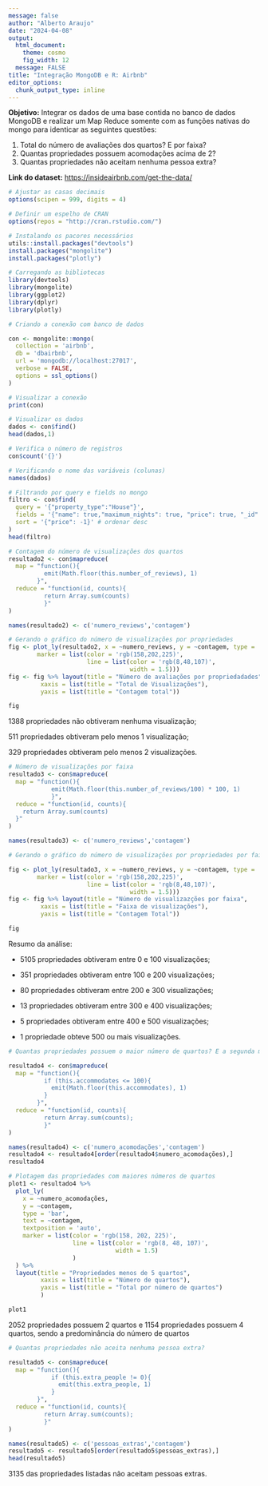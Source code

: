 ```yaml
---
message: false
author: "Alberto Araujo"
date: "2024-04-08"
output:
  html_document: 
    theme: cosmo
    fig_width: 12
  message: FALSE
title: "Integração MongoDB e R: Airbnb"
editor_options: 
  chunk_output_type: inline
---
```


**Objetivo:** Integrar os dados de uma base contida no banco de dados MongoDB e realizar um Map Reduce somente com as funções nativas do mongo para identicar as seguintes questões:

1.  Total do número de avaliações dos quartos? E por faixa?
2.  Quantas propriedades possuem acomodações acima de 2?
3.  Quantas propriedades não aceitam nenhuma pessoa extra?

**Link do dataset:** <https://insideairbnb.com/get-the-data/>

```r
# Ajustar as casas decimais
options(scipen = 999, digits = 4)

# Definir um espelho de CRAN
options(repos = "http://cran.rstudio.com/")
```

```r
# Instalando os pacores necessários
utils::install.packages("devtools")
install.packages("mongolite")
install.packages("plotly")
```

```r
# Carregando as bibliotecas
library(devtools)
library(mongolite)
library(ggplot2)
library(dplyr)
library(plotly)
```

```r
# Criando a conexão com banco de dados

con <- mongolite::mongo(
  collection = 'airbnb',
  db = 'dbairbnb',
  url = 'mongodb://localhost:27017',
  verbose = FALSE,
  options = ssl_options()
)
```

```r
# Visualizar a conexão
print(con)
```

```r
# Visualizar os dados
dados <- con$find()
head(dados,1)
```

```r
# Verifica o número de registros
con$count('{}')
```

```r
# Verificando o nome das variáveis (colunas)
names(dados)
```

```r
# Filtrando por query e fields no mongo
filtro <- con$find(
  query = '{"property_type":"House"}',
  fields = '{"name": true,"maximum_nights": true, "price": true, "_id": false}',
  sort = '{"price": -1}' # ordenar desc
)
head(filtro)
```

```r
# Contagem do número de visualizações dos quartos
resultado2 <- con$mapreduce(
  map = "function(){
          emit(Math.floor(this.number_of_reviews), 1)
        }",
  reduce = "function(id, counts){
          return Array.sum(counts)
          }"
)

names(resultado2) <- c('numero_reviews','contagem')

```

```r
# Gerando o gráfico do número de visualizações por propriedades
fig <- plot_ly(resultado2, x = ~numero_reviews, y = ~contagem, type = 'bar',
        marker = list(color = 'rgb(158,202,225)',
                      line = list(color = 'rgb(8,48,107)',
                                  width = 1.5)))
fig <- fig %>% layout(title = "Número de avaliações por propriedadades",
         xaxis = list(title = "Total de Visualizações"),
         yaxis = list(title = "Contagem total"))

fig
```

1388 propriedades não obtiveram nenhuma visualização;

511 propriedades obtiveram pelo menos 1 visualização;

329 propriedades obtiveram pelo menos 2 visualizações.

```r
# Número de visualizações por faixa
resultado3 <- con$mapreduce(
  map = "function(){
            emit(Math.floor(this.number_of_reviews/100) * 100, 1)
            }",
  reduce = "function(id, counts){
    return Array.sum(counts)
  }"
)

names(resultado3) <- c('numero_reviews','contagem')
```

```r
# Gerando o gráfico do número de visualizações por propriedades por faixa

fig <- plot_ly(resultado3, x = ~numero_reviews, y = ~contagem, type = 'bar',
        marker = list(color = 'rgb(158,202,225)',
                      line = list(color = 'rgb(8,48,107)',
                                  width = 1.5)))
fig <- fig %>% layout(title = "Número de visualizazções por faixa",
         xaxis = list(title = "Faixa de visualizações"),
         yaxis = list(title = "Contagem Total"))

fig
```

Resumo da análise:

-   5105 propriedades obtiveram entre 0 e 100 visualizações;

-   351 propriedades obtiveram entre 100 e 200 visualizações;

-   80 propriedades obtiveram entre 200 e 300 visualizações;

-   13 propriedades obtiveram entre 300 e 400 visualizações;

-   5 propriedades obtiveram entre 400 e 500 visualizações;

-   1 propriedade obteve 500 ou mais visualizações.

```r
# Quantas propriedades possuem o maior número de quartos? E a segunda maior?

resultado4 <- con$mapreduce(
  map = "function(){
          if (this.accommodates <= 100){
            emit(Math.floor(this.accommodates), 1)
          }
        }",
  reduce = "function(id, counts){
          return Array.sum(counts);
          }"
)

names(resultado4) <- c('numero_acomodações','contagem')
resultado4 <- resultado4[order(resultado4$numero_acomodações),]
resultado4
```

```r
# Plotagem das propriedades com maiores números de quartos
plot1 <- resultado4 %>% 
  plot_ly(
    x = ~numero_acomodações,
    y = ~contagem,
    type = 'bar',
    text = ~contagem,
    textposition = 'auto',
    marker = list(color = 'rgb(158, 202, 225)',
                  line = list(color = 'rgb(8, 48, 107)',
                              width = 1.5)
                  )
  ) %>% 
  layout(title = "Propriedades menos de 5 quartos",
         xaxis = list(title = "Número de quartos"),
         yaxis = list(title = "Total por número de quartos")
         )

plot1
```

2052 propriedades possuem 2 quartos e 1154 propriedades possuem 4 quartos, sendo a predominância do número de quartos

```r
# Quantas propriedades não aceita nenhuma pessoa extra?

resultado5 <- con$mapreduce(
  map = "function(){
            if (this.extra_people != 0){
              emit(this.extra_people, 1)
            }
        }",
  reduce = "function(id, counts){
          return Array.sum(counts);
          }"
)

names(resultado5) <- c('pessoas_extras','contagem')
resultado5 <- resultado5[order(resultado5$pessoas_extras),]
head(resultado5)
```

3135 das propriedades listadas não aceitam pessoas extras.
